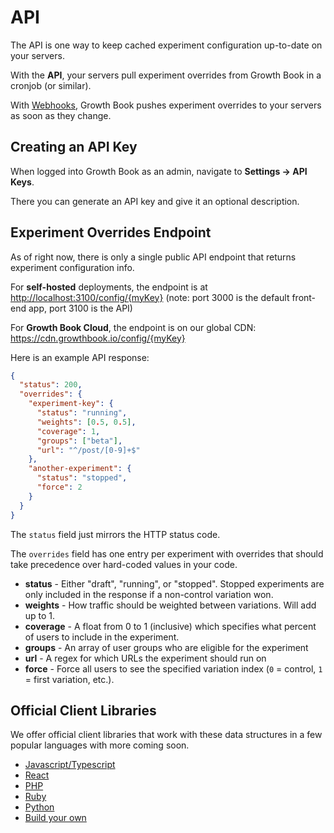 # API

The API is one way to keep cached experiment configuration up-to-date on your servers.

With the **API**, your servers pull experiment overrides from Growth Book in a cronjob (or similar).

With [Webhooks](/app/webhooks), Growth Book pushes experiment overrides to your servers as soon as they change.

## Creating an API Key

When logged into Growth Book as an admin, navigate to **Settings -> API Keys**.

There you can generate an API key and give it an optional description.

## Experiment Overrides Endpoint

As of right now, there is only a single public API endpoint that returns experiment configuration info.

For **self-hosted** deployments, the endpoint is at [http://localhost:3100/config/{myKey}](http://localhost:3100/config/{myKey}) (note: port 3000 is the default front-end app, port 3100 is the API)

For **Growth Book Cloud**, the endpoint is on our global CDN: https://cdn.growthbook.io/config/{myKey}

Here is an example API response:

```json
{
  "status": 200,
  "overrides": {
    "experiment-key": {
      "status": "running",
      "weights": [0.5, 0.5],
      "coverage": 1,
      "groups": ["beta"],
      "url": "^/post/[0-9]+$"
    },
    "another-experiment": {
      "status": "stopped",
      "force": 2
    }
  }
}
```

The `status` field just mirrors the HTTP status code.

The `overrides` field has one entry per experiment with overrides that should take precedence over hard-coded values in your code.

-  **status** - Either "draft", "running", or "stopped".  Stopped experiments are only included in the response if a non-control variation won.
-  **weights** - How traffic should be weighted between variations. Will add up to 1.
-  **coverage** - A float from 0 to 1 (inclusive) which specifies what percent of users to include in the experiment.
-  **groups** - An array of user groups who are eligible for the experiment
-  **url** - A regex for which URLs the experiment should run on
-  **force** - Force all users to see the specified variation index (`0` = control, `1` = first variation, etc.).


## Official Client Libraries

We offer official client libraries that work with these data structures in a few popular languages with more coming soon.

*  [Javascript/Typescript](/lib/js)
*  [React](/lib/react)
*  [PHP](/lib/php)
*  [Ruby](/lib/ruby)
*  [Python](/lib/python)
*  [Build your own](/lib/build-your-own)